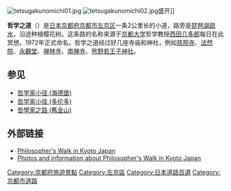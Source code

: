 [[Image:tetsugakunomichi01.jpg|thumb]]
[[Image:tetsugakunomichi02.jpg|thumb]]盛开]]

'''哲学之道'''（{{jpn|j=哲学の道|hg=てつがくのみち}}）是[[日本|日本]][[京都府|京都府]][[京都市|京都市]][[左京区|左京区]]一条2公里长的小道，路旁是[[琵琶湖疏水|琵琶湖疏水]]，沿途种植樱花树。这条路的名称来源于[[京都大学|京都大学]]哲学教授[[西田几多郎|西田几多郎]]每日在此冥想。1972年正式命名。哲学之道经过好几座寺庙和神社，例如[[慈照寺|慈照寺]]、[[法然院|法然院]]、[[永觀堂|永觀堂]]、[[禅林寺|禅林寺]]、[[南禅寺|南禅寺]]、[[熊野|熊野]][[若王子神社|若王子神社]]。

== 参见 ==
* [[哲学家小径_(海德堡)|哲学家小径 (海德堡)]]
* [[哲学家小径_(多伦多)|哲学家小径 (多伦多)]]
* [[哲學家之路_(舊金山)|哲學家之路 (舊金山)]]

== 外部链接 ==
{{commons|哲学の道}}
* [http://fromkyoto.jugem.jp/ Philosopher's Walk in Kyoto Japan]{{Wayback|url=http://fromkyoto.jugem.jp/ |date=20201111114109 }}
* [https://web.archive.org/web/20070221033520/http://babibubebo.com/2006/07/04/tetsugaku-no-michi-philosophers-path/ Photos and information about Philosopher's Walk in Kyoto Japan]

{{coord|35|1|30.46|N|135|47|46.2|E|type:landmark_region:JP|display=title}}

[[Category:京都府旅遊景點|Category:京都府旅遊景點]]
[[Category:左京區|Category:左京區]]
[[Category:日本道路百選|Category:日本道路百選]]
[[Category:京都市道路|Category:京都市道路]]